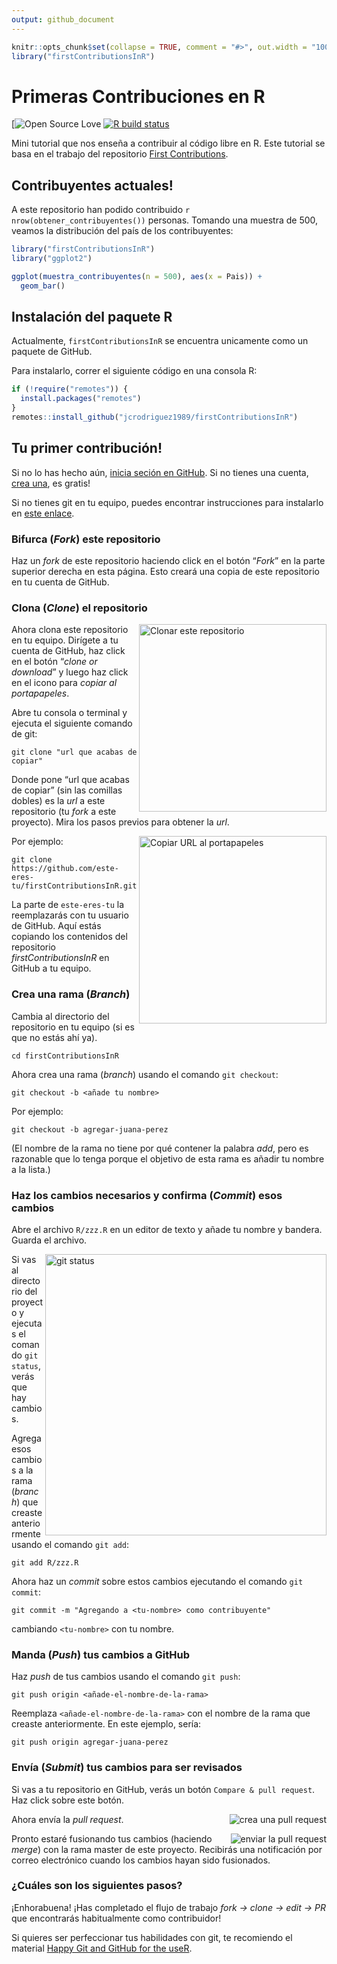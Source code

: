 ```yaml
---
output: github_document
---
```


```r
knitr::opts_chunk$set(collapse = TRUE, comment = "#>", out.width = "100%")
library("firstContributionsInR")
```

# Primeras Contribuciones en R

<!-- badges: start -->
[![Open Source Love](https://badges.frapsoft.com/os/v1/open-source.svg?v=103)
[![R build status](https://github.com/jcrodriguez1989/firstContributionsInR/workflows/R-CMD-check/badge.svg)](https://github.com/jcrodriguez1989/firstContributionsInR/actions)
<!-- badges: end -->

Mini tutorial que nos enseña a contribuir al código libre en R. Este tutorial se basa en el trabajo 
del repositorio [First Contributions
](https://github.com/firstcontributions/first-contributions/blob/master/translations/README.es.md).

## Contribuyentes actuales!

A este repositorio han podido contribuido `r nrow(obtener_contribuyentes())` personas.
Tomando una muestra de 500, veamos la distribución del país de los contribuyentes:

```r
library("firstContributionsInR")
library("ggplot2")

ggplot(muestra_contribuyentes(n = 500), aes(x = Pais)) +
  geom_bar()
```

## Instalación del paquete R

Actualmente, `firstContributionsInR` se encuentra unicamente como un paquete de
GitHub.

Para instalarlo, correr el siguiente código en una consola R:

```r
if (!require("remotes")) {
  install.packages("remotes")
}
remotes::install_github("jcrodriguez1989/firstContributionsInR")
```

## Tu primer contribución!

Si no lo has hecho aún, [inicia seción en GitHub](https://github.com/login). Si no tienes una cuenta, [crea una](https://github.com/join), es gratis!

Si no tienes git en tu equipo, puedes encontrar instrucciones para instalarlo en [este enlace](https://help.github.com/articles/set-up-git/).

### Bifurca (*Fork*) este repositorio

Haz un *fork* de este repositorio haciendo click en el botón "*Fork*" en la parte superior derecha en esta página.
Esto creará una copia de este repositorio en tu cuenta de GitHub.

### Clona (*Clone*) el repositorio

<img align="right" width="300" src="README_files/capturas/clone.png" alt="Clonar este repositorio" />

Ahora clona este repositorio en tu equipo. Dirígete a tu cuenta de GitHub, haz click en el botón "*clone or download*" y luego haz click en el icono para *copiar al portapapeles*.

Abre tu consola o terminal y ejecuta el siguiente comando de git:

```
git clone "url que acabas de copiar"
```

Donde pone "url que acabas de copiar" (sin las comillas dobles) es la *url* a este repositorio (tu *fork* a este proyecto). Mira los pasos previos para obtener la *url*.

<img align="right" width="300" src="README_files/capturas/copy-to-clipboard.png" alt="Copiar URL al portapapeles" />

Por ejemplo:
```
git clone https://github.com/este-eres-tu/firstContributionsInR.git
```
La parte de `este-eres-tu` la reemplazarás con tu usuario de GitHub. Aquí estás copiando los contenidos del repositorio *firstContributionsInR* en GitHub a tu equipo.

### Crea una rama (*Branch*)

Cambia al directorio del repositorio en tu equipo (si es que no estás ahí ya).

```
cd firstContributionsInR
```

Ahora crea una rama (*branch*) usando el comando  `git checkout`:
```
git checkout -b <añade tu nombre>
```

Por ejemplo:
```
git checkout -b agregar-juana-perez
```
(El nombre de la rama no tiene por qué contener la palabra *add*, pero es razonable que lo tenga porque el objetivo de esta rama es añadir tu nombre a la lista.)

### Haz los cambios necesarios y confirma (*Commit*) esos cambios

Abre el archivo `R/zzz.R` en un editor de texto y añade tu nombre y bandera. Guarda el archivo.

<img align="right" width="450" src="README_files/capturas/git-status.png" alt="git status" />

Si vas al directorio del proyecto y ejecutas el comando  `git status`, verás que hay cambios.

Agrega esos cambios a la rama (*branch*) que creaste anteriormente usando el comando `git add`:

```
git add R/zzz.R
```

Ahora haz un *commit* sobre estos cambios ejecutando el comando `git commit`:
```
git commit -m "Agregando a <tu-nombre> como contribuyente"
```
cambiando `<tu-nombre>` con tu nombre.

### Manda (*Push*) tus cambios a GitHub

Haz *push* de tus cambios usando el comando `git push`:
```
git push origin <añade-el-nombre-de-la-rama>
```
Reemplaza `<añade-el-nombre-de-la-rama>` con el nombre de la rama que creaste anteriormente. En este ejemplo, sería:
```
git push origin agregar-juana-perez
```

### Envía (*Submit*) tus cambios para ser revisados

Si vas a tu repositorio en GitHub, verás un botón `Compare & pull request`. Haz click sobre este botón.

<img style="float: right;" src="README_files/capturas/compare-and-pull.png" alt="crea una pull request" />

Ahora envía la *pull request*.

<img style="float: right;" src="README_files/capturas/submit-pull-request.png" alt="enviar la pull request" />

Pronto estaré fusionando tus cambios (haciendo *merge*) con la rama master de este proyecto. Recibirás una notificación por correo electrónico cuando los cambios hayan sido fusionados.

### ¿Cuáles son los siguientes pasos?

¡Enhorabuena! ¡Has completado el flujo de trabajo *_fork -> clone -> edit -> PR_* que encontrarás habitualmente como contribuidor!

Si quieres ser perfeccionar tus habilidades con git, te recomiendo el material [Happy Git and GitHub for the useR
](https://happygitwithr.com/).
